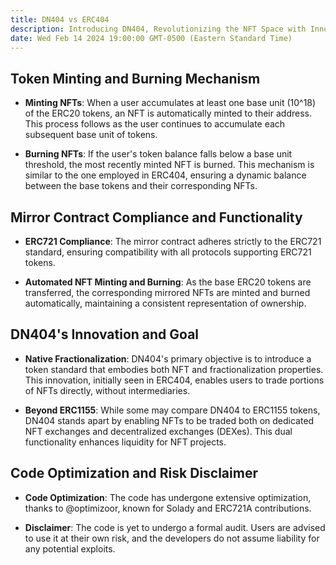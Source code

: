 ```yaml
---
title: DN404 vs ERC404
description: Introducing DN404, Revolutionizing the NFT Space with Innovative Fractionalization
date: Wed Feb 14 2024 19:00:00 GMT-0500 (Eastern Standard Time)
---
```

## Token Minting and Burning Mechanism

- **Minting NFTs**: When a user accumulates at least one base unit (10^18) of the ERC20 tokens, an NFT is automatically minted to their address. This process follows as the user continues to accumulate each subsequent base unit of tokens.
  
- **Burning NFTs**: If the user's token balance falls below a base unit threshold, the most recently minted NFT is burned. This mechanism is similar to the one employed in ERC404, ensuring a dynamic balance between the base tokens and their corresponding NFTs.

## Mirror Contract Compliance and Functionality

- **ERC721 Compliance**: The mirror contract adheres strictly to the ERC721 standard, ensuring compatibility with all protocols supporting ERC721 tokens.
  
- **Automated NFT Minting and Burning**: As the base ERC20 tokens are transferred, the corresponding mirrored NFTs are minted and burned automatically, maintaining a consistent representation of ownership.

## DN404's Innovation and Goal

- **Native Fractionalization**: DN404's primary objective is to introduce a token standard that embodies both NFT and fractionalization properties. This innovation, initially seen in ERC404, enables users to trade portions of NFTs directly, without intermediaries.
  
- **Beyond ERC1155**: While some may compare DN404 to ERC1155 tokens, DN404 stands apart by enabling NFTs to be traded both on dedicated NFT exchanges and decentralized exchanges (DEXes). This dual functionality enhances liquidity for NFT projects.

## Code Optimization and Risk Disclaimer

- **Code Optimization**: The code has undergone extensive optimization, thanks to @optimizoor, known for Solady and ERC721A contributions.
  
- **Disclaimer**: The code is yet to undergo a formal audit. Users are advised to use it at their own risk, and the developers do not assume liability for any potential exploits.
